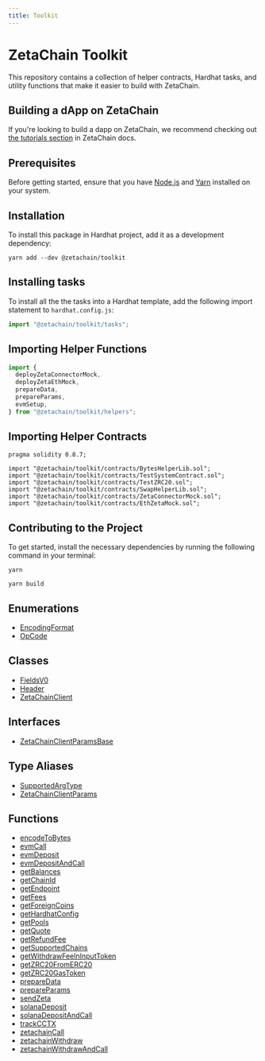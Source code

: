```yaml
---
title: Toolkit
---
```


# ZetaChain Toolkit

This repository contains a collection of helper contracts, Hardhat tasks, and
utility functions that make it easier to build with ZetaChain.

## Building a dApp on ZetaChain

If you're looking to build a dapp on ZetaChain, we recommend checking out
[the tutorials section](https://www.zetachain.com/docs/developers/tutorials/hello/) in ZetaChain docs.

## Prerequisites

Before getting started, ensure that you have
[Node.js](https://nodejs.org/en/download) and [Yarn](https://yarnpkg.com/)
installed on your system.

## Installation

To install this package in Hardhat project, add it as a development dependency:

```
yarn add --dev @zetachain/toolkit
```

## Installing tasks

To install all the the tasks into a Hardhat template, add the following import
statement to `hardhat.config.js`:

```ts
import "@zetachain/toolkit/tasks";
```

## Importing Helper Functions

```ts
import {
  deployZetaConnectorMock,
  deployZetaEthMock,
  prepareData,
  prepareParams,
  evmSetup,
} from "@zetachain/toolkit/helpers";
```

## Importing Helper Contracts

```solidity
pragma solidity 0.8.7;

import "@zetachain/toolkit/contracts/BytesHelperLib.sol";
import "@zetachain/toolkit/contracts/TestSystemContract.sol";
import "@zetachain/toolkit/contracts/TestZRC20.sol";
import "@zetachain/toolkit/contracts/SwapHelperLib.sol";
import "@zetachain/toolkit/contracts/ZetaConnectorMock.sol";
import "@zetachain/toolkit/contracts/EthZetaMock.sol";
```

## Contributing to the Project

To get started, install the necessary dependencies by running the following
command in your terminal:

```
yarn
```

```
yarn build
```

## Enumerations

- [EncodingFormat](/src/pages/developers/frontend/toolkit/Enumeration.EncodingFormat.mdx)
- [OpCode](/src/pages/developers/frontend/toolkit/Enumeration.OpCode.mdx)

## Classes

- [FieldsV0](/src/pages/developers/frontend/toolkit/Class.FieldsV0.mdx)
- [Header](/src/pages/developers/frontend/toolkit/Class.Header.mdx)
- [ZetaChainClient](/src/pages/developers/frontend/toolkit/Class.ZetaChainClient.mdx)

## Interfaces

- [ZetaChainClientParamsBase](/src/pages/developers/frontend/toolkit/Interface.ZetaChainClientParamsBase.mdx)

## Type Aliases

- [SupportedArgType](/src/pages/developers/frontend/toolkit/TypeAlias.SupportedArgType.mdx)
- [ZetaChainClientParams](/src/pages/developers/frontend/toolkit/TypeAlias.ZetaChainClientParams.mdx)

## Functions

- [encodeToBytes](/src/pages/developers/frontend/toolkit/Function.encodeToBytes.mdx)
- [evmCall](/src/pages/developers/frontend/toolkit/Function.evmCall.mdx)
- [evmDeposit](/src/pages/developers/frontend/toolkit/Function.evmDeposit.mdx)
- [evmDepositAndCall](/src/pages/developers/frontend/toolkit/Function.evmDepositAndCall.mdx)
- [getBalances](/src/pages/developers/frontend/toolkit/Function.getBalances.mdx)
- [getChainId](/src/pages/developers/frontend/toolkit/Function.getChainId.mdx)
- [getEndpoint](/src/pages/developers/frontend/toolkit/Function.getEndpoint.mdx)
- [getFees](/src/pages/developers/frontend/toolkit/Function.getFees.mdx)
- [getForeignCoins](/src/pages/developers/frontend/toolkit/Function.getForeignCoins.mdx)
- [getHardhatConfig](/src/pages/developers/frontend/toolkit/Function.getHardhatConfig.mdx)
- [getPools](/src/pages/developers/frontend/toolkit/Function.getPools.mdx)
- [getQuote](/src/pages/developers/frontend/toolkit/Function.getQuote.mdx)
- [getRefundFee](/src/pages/developers/frontend/toolkit/Function.getRefundFee.mdx)
- [getSupportedChains](/src/pages/developers/frontend/toolkit/Function.getSupportedChains.mdx)
- [getWithdrawFeeInInputToken](/src/pages/developers/frontend/toolkit/Function.getWithdrawFeeInInputToken.mdx)
- [getZRC20FromERC20](/src/pages/developers/frontend/toolkit/Function.getZRC20FromERC20.mdx)
- [getZRC20GasToken](/src/pages/developers/frontend/toolkit/Function.getZRC20GasToken.mdx)
- [prepareData](/src/pages/developers/frontend/toolkit/Function.prepareData.mdx)
- [prepareParams](/src/pages/developers/frontend/toolkit/Function.prepareParams.mdx)
- [sendZeta](/src/pages/developers/frontend/toolkit/Function.sendZeta.mdx)
- [solanaDeposit](/src/pages/developers/frontend/toolkit/Function.solanaDeposit.mdx)
- [solanaDepositAndCall](/src/pages/developers/frontend/toolkit/Function.solanaDepositAndCall.mdx)
- [trackCCTX](/src/pages/developers/frontend/toolkit/Function.trackCCTX.mdx)
- [zetachainCall](/src/pages/developers/frontend/toolkit/Function.zetachainCall.mdx)
- [zetachainWithdraw](/src/pages/developers/frontend/toolkit/Function.zetachainWithdraw.mdx)
- [zetachainWithdrawAndCall](/src/pages/developers/frontend/toolkit/Function.zetachainWithdrawAndCall.mdx)
